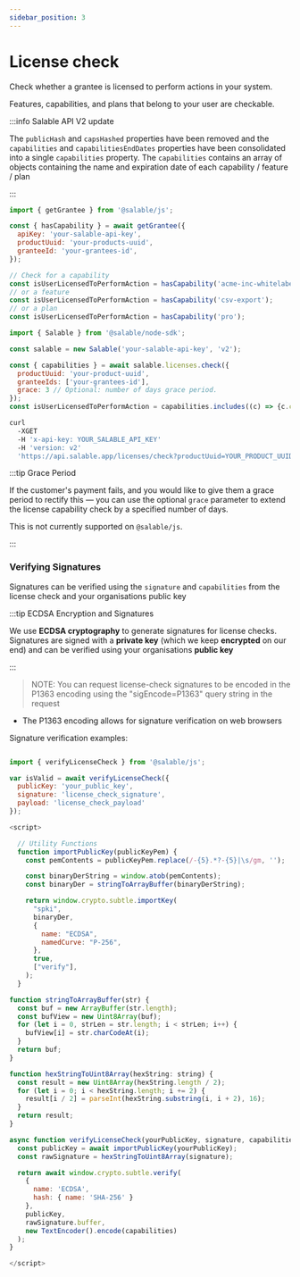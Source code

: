 ```yaml
---
sidebar_position: 3
---
```



# License check

Check whether a grantee is licensed to perform actions in your system.

Features, capabilities, and plans that belong to your user are checkable.

:::info Salable API V2 update

The `publicHash` and `capsHashed` properties have been removed and the `capabilities` and `capabilitiesEndDates` properties have been consolidated into a single `capabilities` property.
The `capabilities` contains an array of objects containing the name and expiration date of each capability / feature / plan 

:::

<Tabs>
<TabItem value="@salable/js" label="@salable/js">

```js
import { getGrantee } from '@salable/js';

const { hasCapability } = await getGrantee({
  apiKey: 'your-salable-api-key',
  productUuid: 'your-products-uuid',
  granteeId: 'your-grantees-id',
});

// Check for a capability
const isUserLicensedToPerformAction = hasCapability('acme-inc-whitelabelling');
// or a feature
const isUserLicensedToPerformAction = hasCapability('csv-export');
// or a plan
const isUserLicensedToPerformAction = hasCapability('pro');
```

</TabItem>

<TabItem value="node" label="Node.js">

```js
import { Salable } from '@salable/node-sdk';

const salable = new Salable('your-salable-api-key', 'v2');

const { capabilities } = await salable.licenses.check({
  productUuid: 'your-product-uuid',
  granteeIds: ['your-grantees-id'],
  grace: 3 // Optional: number of days grace period.
});
const isUserLicensedToPerformAction = capabilities.includes((c) => {c.capability === 'your-capability-name'});
```

</TabItem>

<TabItem value="curl" label="cURL">

```bash
curl
  -XGET
  -H 'x-api-key: YOUR_SALABLE_API_KEY'
  -H 'version: v2'
  'https://api.salable.app/licenses/check?productUuid=YOUR_PRODUCT_UUID&granteeIds=your-grantees-id&grace=3'
```

</TabItem>
</Tabs>

:::tip Grace Period

If the customer's payment fails, and you would like to give them a grace period
to rectify this — you can use the optional `grace` parameter to extend the
license capability check by a specified number of days.

This is not currently supported on `@salable/js`.

:::

### Verifying Signatures

Signatures can be verified using the `signature` and `capabilities` from the license check and your organisations public key

:::tip ECDSA Encryption and Signatures

We use **ECDSA cryptography** to generate signatures for license checks. Signatures are signed with a **private key** (which we keep **encrypted** on our end) and can be verified using your organisations **public key**

:::

> NOTE: You can request license-check signatures to be encoded in the P1363 encoding using the "sigEncode=P1363" query string in the request 
- The P1363 encoding allows for signature verification on web browsers


Signature verification examples:

<Tabs>
<TabItem value="@salable/js" label="@salable/js">

```js

import { verifyLicenseCheck } from '@salable/js';

var isValid = await verifyLicenseCheck({
  publicKey: 'your_public_key',
  signature: 'license_check_signature',
  payload: 'license_check_payload'
});

```

</TabItem>
<TabItem value="js" label="Javascript">

```js
<script>

  // Utility Functions
  function importPublicKey(publicKeyPem) {
    const pemContents = publicKeyPem.replace(/-{5}.*?-{5}|\s/gm, '');

    const binaryDerString = window.atob(pemContents);
    const binaryDer = stringToArrayBuffer(binaryDerString);

    return window.crypto.subtle.importKey(
      "spki",
      binaryDer,
      {
        name: "ECDSA",
        namedCurve: "P-256",
      },
      true,
      ["verify"],
    );
  }

function stringToArrayBuffer(str) {
  const buf = new ArrayBuffer(str.length);
  const bufView = new Uint8Array(buf);
  for (let i = 0, strLen = str.length; i < strLen; i++) {
    bufView[i] = str.charCodeAt(i);
  }
  return buf;
}

function hexStringToUint8Array(hexString: string) {
  const result = new Uint8Array(hexString.length / 2);
  for (let i = 0; i < hexString.length; i += 2) {
    result[i / 2] = parseInt(hexString.substring(i, i + 2), 16);
  }
  return result;
}

async function verifyLicenseCheck(yourPublicKey, signature, capabilities) {
  const publicKey = await importPublicKey(yourPublicKey);
  const rawSignature = hexStringToUint8Array(signature);

  return await window.crypto.subtle.verify(
    {
      name: 'ECDSA',
      hash: { name: 'SHA-256' }
    },
    publicKey,
    rawSignature.buffer,
    new TextEncoder().encode(capabilities)
  );
}

</script>
```

</TabItem>
</Tabs>
